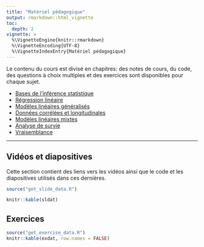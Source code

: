 ```yaml
---
title: "Matériel pédagogique"
output: rmarkdown::html_vignette
toc:
  depth: 2
vignette: >
  %\VignetteEngine{knitr::rmarkdown}
  %\VignetteEncoding{UTF-8}
  %\VignetteIndexEntry{Matériel pédagogique}
---
```



Le contenu du cours est divisé en chapitres: des notes de cours, du code, des questions à choix multiples et des exercices sont disponibles pour chaque sujet.

- [Bases de l'inférence statistique](https://lbelzile.github.io/math60604/intro.html)
- [Régression linéaire](https://lbelzile.github.io/math60604/regression-lineaire.html)
- [Modèles linéaires généralisés](https://lbelzile.github.io/math60604/modeles-lineaires-generalises.html)
- [Données corrélées et longitudinales](https://lbelzile.github.io/math60604/donnees-correlees-longitudinales.html)
- [Modèles linéaires mixtes](https://lbelzile.github.io/math60604/modeles-lineaires-mixtes.html)
- [Analyse de survie](https://lbelzile.github.io/math60604/survie.html)
- [Vraisemblance](https://lbelzile.github.io/math60604/vraisemblance.html)

---



## Vidéos et diapositives

Cette section contient des liens vers les vidéos ainsi que le code et les diapositives utilisés dans ces dernières.

```r
source("get_slide_data.R")

knitr::kable(sldat)
```


## Exercices

```r
source("get_exercise_data.R")
knitr::kable(exdat, row.names = FALSE)
```
